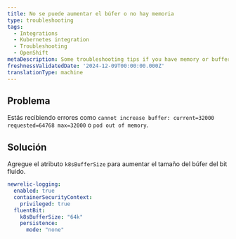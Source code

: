 ```yaml
---
title: No se puede aumentar el búfer o no hay memoria
type: troubleshooting
tags:
  - Integrations
  - Kubernetes integration
  - Troubleshooting
  - OpenShift
metaDescription: Some troubleshooting tips if you have memory or buffer errors on the fluent bit pods
freshnessValidatedDate: '2024-12-09T00:00:00.000Z'
translationType: machine
---
```


## Problema

Estás recibiendo errores como `cannot increase buffer: current=32000 requested=64768 max=32000` o `pod out of memory`.

## Solución

Agregue el atributo `k8sBufferSize` para aumentar el tamaño del búfer del bit fluido.

```yaml
newrelic-logging:
  enabled: true
  containerSecurityContext:
    privileged: true
  fluentBit:
    k8sBufferSize: "64k"
    persistence:
      mode: "none"
```